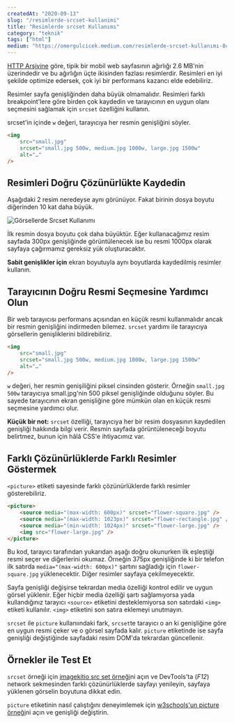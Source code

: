 ```yaml
---
createdAt: "2020-09-13"
slug: "/resimlerde-srcset-kullanimi"
title: "Resimlerde srcset Kullanımı"
category: "teknik"
tags: ["html"]
medium: "https://omergulcicek.medium.com/resimlerde-srcset-kullanımı-8c8c8c8c8c8c"
---
```


<a href="https://httparchive.org/reports/state-of-images" target="_blank" rel="noreferrer noopener">HTTP Arşivine</a> göre, tipik bir mobil web sayfasının ağırlığı 2.6 MB'nin üzerindedir ve bu ağırlığın üçte ikisinden fazlası resimlerdir. Resimleri en iyi şekilde optimize edersek, çok iyi bir performans kazancı elde edebiliriz.

Resimler sayfa genişliğinden daha büyük olmamalıdır. Resimleri farklı breakpoint'lere göre birden çok kaydedin ve tarayıcının en uygun olanı seçmesini sağlamak için `srcset` özelliğini kullanın.

srcset'in içinde `w` değeri, tarayıcıya her resmin genişliğini söyler.

```html
<img
	src="small.jpg"
	srcset="small.jpg 500w, medium.jpg 1000w, large.jpg 1500w"
	alt="…"
/>
```

## Resimleri Doğru Çözünürlükte Kaydedin

Aşağıdaki 2 resim neredeyse aynı görünüyor. Fakat birinin dosya boyutu diğerinden 10 kat daha büyük.

![Görsellerde Srcset Kullanımı](/blog/2020-09-13/kedi.jpeg)

İlk resmin dosya boyutu çok daha büyüktür. Eğer kullanacağımız resim sayfada 300px genişliğinde görüntülenecek ise bu resmi 1000px olarak sayfaya çağırmamız gereksiz yük oluşturacaktır.

**Sabit genişlikler için** ekran boyutuyla aynı boyutlarda kaydedilmiş resimler kullanın.

## Tarayıcının Doğru Resmi Seçmesine Yardımcı Olun

Bir web tarayıcısı performans açısından en küçük resmi kullanmalıdır ancak bir resmin genişliğini indirmeden bilemez. `srcset` yardımı ile tarayıcıya görsellerin genişliklerini bildirebiliriz.

```html
<img
	src="small.jpg"
	srcset="small.jpg 500w, medium.jpg 1000w, large.jpg 1500w"
	alt="…"
/>
```

`w` değeri, her resmin genişiliğini piksel cinsinden gösterir. Örneğin `small.jpg 500w` tarayıcıya small.jpg'nin 500 piksel genişliğinde olduğunu söyler. Bu sayede tarayıcının ekran genişliğine göre mümkün olan en küçük resmi seçmesine yardımcı olur.

**Küçük bir not:** `srcset` özelliği, tarayıcıya her bir resim dosyasının kaydedilen genişliği hakkında bilgi verir. Resmin sayfada görüntüleneceği boyutu belirtmez, bunun için hâlâ CSS'e ihtiyacımız var.

## Farklı Çözünürlüklerde Farklı Resimler Göstermek

`<picture>` etiketi sayesinde farklı çözünürlüklerde farklı resimler gösterebiliriz.

```html
<picture>
	<source media="(max-width: 600px)" srcset="flower-square.jpg" />
	<source media="(max-width: 1023px)" srcset="flower-rectangle.jpg" />
	<source media="(min-width: 1024px)" srcset="flower-large.jpg" />
	<img src="flower-large.jpg" />
</picture>
```

Bu kod, tarayıcı tarafından yukarıdan aşağı doğru okunurken ilk eşleştiği resmi seçer ve diğerlerini okumaz. Örneğin 375px genişliğinde ki bir telefon ilk satırda `media="(max-width: 600px)"` şartını sağladığı için `flower-square.jpg` yüklenecektir. Diğer resimler sayfaya çekilmeyecektir.

Sayfa genişliği değişirse tekrardan media özelliği kontrol edilir ve uygun görsel yüklenir. Eğer hiçbir media özelliği şartı sağlamıyorsa yada kullandığınız tarayıcı `<source>` etiketini desteklemiyorsa son satırdaki `<img>` etiketi kullanılır. `<img>` etiketini son satıra eklemeyi unutmayın.

`srcset` ile `picture` kullanıındaki fark, `srcset`te tarayıcı o an ki genişliğine göre en uygun resmi çeker ve o görsel sayfada kalır. `picture` etiketinde ise sayfa genişliği değiştiğinde sayfadaki resim DOM'da tekrardan güncellenir.

## Örnekler ile Test Et

`srcset` örneği için <a href="https://imagekitio.github.io/responsive-images-guide/srcset-density.html" target="_blank" rel="noreferrer noopener">imagekitio src set örneği</a>ni açın ve DevTools'ta (_F12_) network sekmesinden farklı çözünürlüklerde sayfayı yenileyin, sayfaya yüklenen görselin boyutuna dikkat edin.

`picture` etiketinin nasıl çalıştığını deneyimlemek için <a href="https://www.w3schools.com/tags/tryit.asp?filename=tryhtml5_picture" target="_blank" rel="noreferrer noopener">w3schools'un picture örneği</a>ni açın ve genişliği değiştirin.
